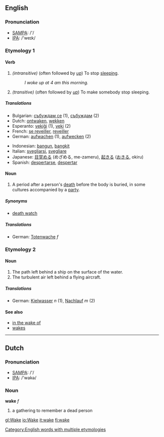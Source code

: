 ==English==
===Pronunciation===
*[[w:SAMPA|SAMPA]]: /'/
*[[w:IPA|IPA]]: /'weɪk/

===Etymology 1===
====Verb====
{{irregverb|'''to wake'''|'''[[wakes]]'''|'''[[woke]] '''or''' [[waked]]'''|'''[[woken]] '''or''' [[waked]]'''|'''[[waking]]'''}}
#''(intransitive)'' (often followed by ''[[up]]'') To stop [[sleep]]ing.
#:''I woke up at 4 am this morning.''
#''(transitive)'' (often followed by ''[[up]]'') To make somebody stop sleeping.

=====Translations=====
{{top}}
*Bulgarian: [[събуждам се]] (1), [[събуждам]] (2)
*Dutch: [[ontwaken]], [[wekken]]
*Esperanto: [[vekiĝi]] (1), [[veki]] (2)
*French: [[se reveiller]], [[reveiller]]
*German: [[aufwachen]] (1), [[aufwecken]] (2)
{{mid}}
*Indonesian: [[bangun]], [[bangkit]]
*Italian: [[svegliarsi]], [[svegliare]]
*Japanese: [[目覚める]] (めざめる, me-zameru), [[起きる]] ([[おきる]], okiru)
*Spanish: [[despertarse]], [[despertar]]
{{bottom}}

====Noun====
{{en-noun|wake|wakes}}
# A period after a person's [[death]] before the body is buried, in some cultures accompanied by a [[party]].

=====Synonyms=====
*[[death watch]]

=====Translations=====
*German: [[Totenwache]] ''f''

===Etymology 2===
====Noun====
{{en-noun|wake|wakes}}
# The path left behind a ship on the surface of the water.
# The turbulent air left behind a flying aircraft.
=====Translations=====
*German: [[Kielwasser]] ''n'' (1), [[Nachlauf]] ''m'' (2)

====See also====
*[[in the wake of]]
*[[wakes]]

[[Category:English words with multiple etymologies]]
----

==Dutch==

===Pronunciation===

*[[w:SAMPA|SAMPA]]: /'/
*[[w:IPA|IPA]]: /'wakə/

===Noun===

'''wake''' ''f''

# a gathering to remember a dead person

[[gl:Wake]]
[[io:Wake]]
[[it:wake]]
[[fi:wake]]